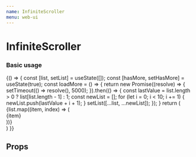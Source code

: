 ```yaml
---
name: InfiniteScroller
menu: web-ui
---
```



# InfiniteScroller

### Basic usage
<Playground>
  {() => {
    const [list, setList] = useState([]);
    const [hasMore, setHasMore] = useState(true);
    const loadMore = () => {
      return new Promise((resolve) => {
        setTimeout(() => resolve(), 5000);
      }).then(() => {
        const lastValue = list.length > 0 ? list[list.length - 1] : 1;
        const newList = [];
        for (let i = 0; i < 10; i += 1) {
          newList.push(lastValue + i + 1);
        }
        setList([...list, ...newList]);
      });
    }
    return (
      <div style={{ height: '400px', overflow: 'auto' }}>
        <InfiniteScroller
          hasMore={hasMore}
          loadMore={loadMore}
        >
          {list.map((item, index) => (
            <div key={index} style={{ height: '100px', border: '1px solid #ccc' }}>{item}</div>
          ))}
        </InfiniteScroller>
      </div>
    )
  }}
</Playground>

## Props
<Props of={InfiniteScroller} />
